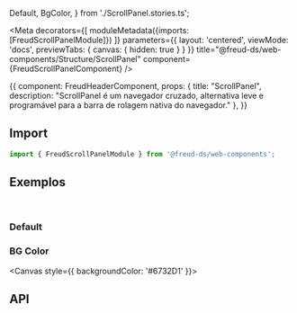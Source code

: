   Default,
  BgColor,
} from './ScrollPanel.stories.ts';

<Meta
  decorators={[
    moduleMetadata({imports: [FreudScrollPanelModule]})
  ]}
  parameters={{
    layout: 'centered',
    viewMode: 'docs',
    previewTabs: {
      canvas: { hidden: true }
    }
  }}
  title="@freud-ds/web-components/Structure/ScrollPanel"
  component={FreudScrollPanelComponent}
/>

<Story name="Storyname-hidden">
  {{
    component: FreudHeaderComponent,
    props: {
      title: "ScrollPanel",
      description: "ScrollPanel é um navegador cruzado, alternativa leve e programável para a barra de rolagem nativa do navegador."
    },
  }}
</Story>

## <a id="importing"></a>Import

```ts
import { FreudScrollPanelModule } from '@freud-ds/web-components';
```

## <a id="exemplos"></a>Exemplos
<br />

### Default
<Canvas>
  <Story story={Default}/>
</Canvas>

### BG Color
<Canvas style={{ backgroundColor: '#6732D1' }}>
  <Story story={BgColor}/>
</Canvas>

## <a id="api"></a>API

<ArgsTable of={FreudScrollPanelComponent} />
